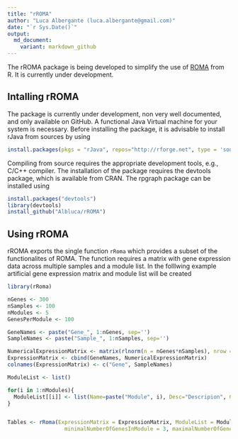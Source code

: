 ```yaml
---
title: "rROMA"
author: "Luca Albergante (luca.albergante@gmail.com)"
date: "`r Sys.Date()`"
output:
  md_document:
    variant: markdown_github
---
```


The rROMA package is being developed to simplify the use of [ROMA](https://github.com/sysbio-curie/Roma) from R. It is currently under development.

## Intalling rROMA

The package is currently under development, non very well documented, and only available on GitHub. A functional Java Virtual machine for your system is necessary. Before installing the package, it is advisable to install rJava from sources by using

```r
install.packages(pkgs = "rJava", repos="http://rforge.net", type = 'source')
```

Compiling from source requires the appropriate development tools, e.g., C/C++ compiler. The installation of the package requires the devtools package, which is available from CRAN. The rpgraph package can be installed using

```r
install.packages("devtools")
library(devtools)
install_github("Albluca/rROMA")
```

## Using rROMA

rROMA exports the single function `rRoma` which provides a subset of the functionalites of ROMA. The function requires a matrix with gene expression data across multiple samples and a module list. In the folllwing example artificial gene expression matrix and module list will be created 

```r
library(rRoma)

nGenes <- 300
nSamples <- 100
nModules <- 5
GenesPerModule <- 100

GeneNames <- paste("Gene_", 1:nGenes, sep='')
SampleNames <- paste("Sample_", 1:nSamples, sep='')

NumericalExpressionMatrix <- matrix(rlnorm(n = nGenes*nSamples), nrow = nGenes, nSamples)
ExpressionMatrix <- cbind(GeneNames, NumericalExpressionMatrix)
colnames(ExpressionMatrix) <- c("Gene", SampleNames)

ModuleList <- list()

for(i in 1:nModules){
  ModuleList[[i]] <- list(Name=paste("Module", i), Desc="Descripion", Genes=sample(GeneNames, GenesPerModule))
}


Tables <- rRoma(ExpressionMatrix = ExpressionMatrix, ModuleList = ModuleList, fillMissingValues = 1, centerData = TRUE, doubleCenterData = FALSE,
                  minimalNumberOfGenesInModule = 3, maximalNumberOfGenesInModule = 5000, numberOfPermutations = 50, typeOfModuleFile = 0)

```







